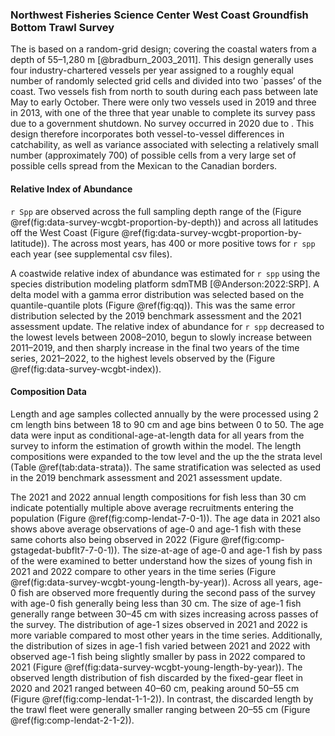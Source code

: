 ### Northwest Fisheries Science Center West Coast Groundfish Bottom Trawl Survey

The \gls{s-wcgbt} is based on a random-grid design; covering the coastal waters from a depth of 55--1,280 m [@bradburn_2003_2011]. This design generally uses four industry-chartered vessels per year assigned to a roughly equal number of randomly selected grid cells and divided into two `passes' of the coast. Two vessels fish from north to south during each pass between late May to early October. There were only two vessels used in 2019 and three in 2013, with one of the three that year unable to complete its survey pass due to a government shutdown. No survey occurred in 2020 due to \gls{covid}. This design therefore incorporates both vessel-to-vessel differences in catchability, as well as variance associated with selecting a relatively small number (approximately 700) of possible cells from a very large set of possible cells spread from the Mexican to the Canadian borders. 


#### Relative Index of Abundance

`r Spp` are observed across the full sampling depth range of the \gls{s-wcgbt} (Figure \@ref(fig:data-survey-wcgbt-proportion-by-depth)) and across all latitudes off the West Coast (Figure \@ref(fig:data-survey-wcgbt-proportion-by-latitude)). The \gls{s-wcgbt} across most years, has 400 or more positive tows for `r spp` each year (see supplemental csv files).

A coastwide relative index of abundance was estimated for `r spp` using the species distribution modeling platform sdmTMB [@Anderson:2022:SRP]. A delta model with a gamma error distribution was selected based on the quantile-quantile plots (Figure \@ref(fig:qq)). This was the same error distribution selected by the 2019 benchmark assessment and the 2021 assessment update. The relative index of abundance for `r spp` decreased to the lowest levels between 2008--2010, begun to slowly increase between 2011--2019, and then sharply increase in the final two years of the time series, 2021--2022, to the highest levels observed by the \gls{s-wcgbt} (Figure \@ref(fig:data-survey-wcgbt-index)).

#### Composition Data

Length and age samples collected annually by the \gls{s-wcgbt} were processed using 2 cm length bins between 18 to 90 cm and age bins between 0 to 50. The age data were input as conditional-age-at-length data for all years from the survey to inform the estimation of growth within the model. The length compositions were expanded to the tow level and the up the the strata level (Table \@ref(tab:data-strata)). The same stratification was selected as used in the 2019 benchmark assessment and 2021 assessment update.


The 2021 and 2022 annual length compositions for fish less than 30 cm indicate potentially multiple above average recruitments entering the population (Figure \@ref(fig:comp-lendat-7-0-1)). The age data in 2021 also shows above average observations of age-0 and age-1 fish with these same cohorts also being observed in 2022 (Figure \@ref(fig:comp-gstagedat-bubflt7-7-0-1)). The size-at-age of age-0 and age-1 fish by pass of the \gls{s-wcgbt} were examined to better understand how the sizes of young fish in 2021 and 2022 compare to other years in the time series (Figure \@ref(fig:data-survey-wcgbt-young-length-by-year)). Across all years, age-0 fish are observed more frequently during the second pass of the survey with age-0 fish generally being less than 30 cm. The size of age-1 fish generally range between 30--45 cm with sizes increasing across passes of the survey. The distribution of age-1 sizes observed in 2021 and 2022 is more variable compared to most other years in the time series. Additionally, the distribution of sizes in age-1 fish varied between 2021 and 2022 with observed age-1 fish being slightly smaller by pass in 2022 compared to 2021 (Figure \@ref(fig:data-survey-wcgbt-young-length-by-year)). The observed length distribution of fish discarded by the fixed-gear fleet in 2020 and 2021 ranged between 40--60 cm, peaking around 50--55 cm (Figure \@ref(fig:comp-lendat-1-1-2)). In contrast, the discarded length by the trawl fleet were generally smaller ranging between 20--55 cm (Figure \@ref(fig:comp-lendat-2-1-2)).
